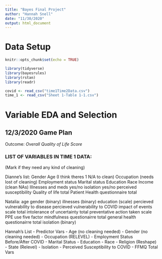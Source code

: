 ```yaml
---
title: "Bayes Final Project"
author: "Hannah Snell"
date: "11/30/2020"
output: html_document
---
```

# Data Setup 
```r
knitr::opts_chunk$set(echo = TRUE)

library(tidyverse)
library(bayesrules)
library(rstan)
library(readr)
```

```r
covid <- read_csv("time1Time2Data.csv")
time_1 <- read_csv("Sheet 1-Table 1-1.csv")
```


# Variable EDA and Selection  

## 12/3/2020 Game Plan

Outcome: _Overall Quality of Life Score_

### LIST OF VARIABLES IN TIME 1 DATA: 
(Mark if they need any kind of cleaning)



Dianne's list:
Gender
Age (I think theres 1 N/A to clean)
Occupation (needs lost of cleaning)
Employment status
Marital status
Education
Race
Income (clean NAs)
Illnesses and meds yes/no
isolation yes/no
perceived susceptibility
Quality of life total
Patient Health questionnaire total



Natalia:
age 
gender (binary)
illnesses (binary)
education (scale)
percieved vulnerability to disease
percieved vulnerability to COVID
impact of events scale total
intolerance of uncertainty total
preventative action taken scale PPE use
five factor mindfulness questionairre total
general health questionairre total
isolation (binary)















Hannah's List - Predictor Vars
- Age (no cleaning needed)
- Gender (no cleaning needed) 
- Occupation (RELEVEL)
- Employment Status Before/After COVID
- Marital Status
- Education
- Race
- Religion (Reshape)
- State (Relevel)
- Isolation
- Perceived Susceptibility to COVID
- FFMQ Total Vars 




